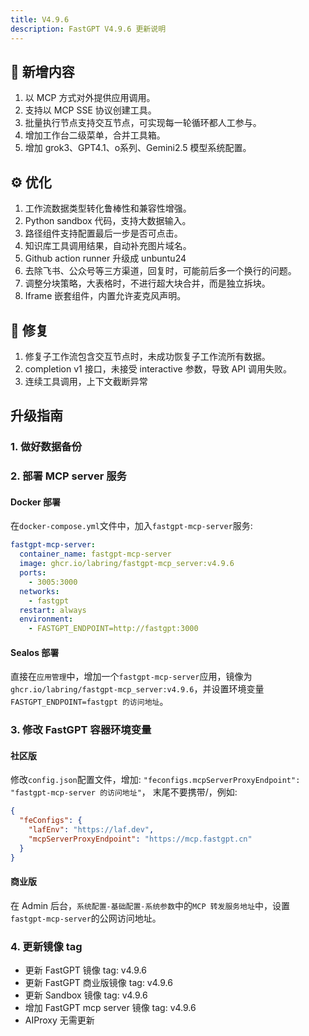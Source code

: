 ```yaml
---
title: V4.9.6
description: FastGPT V4.9.6 更新说明
---
```


## 🚀 新增内容

1. 以 MCP 方式对外提供应用调用。
2. 支持以 MCP SSE 协议创建工具。
3. 批量执行节点支持交互节点，可实现每一轮循环都人工参与。
4. 增加工作台二级菜单，合并工具箱。
5. 增加 grok3、GPT4.1、o系列、Gemini2.5 模型系统配置。

## ⚙️ 优化

1. 工作流数据类型转化鲁棒性和兼容性增强。
2. Python sandbox 代码，支持大数据输入。
3. 路径组件支持配置最后一步是否可点击。
4. 知识库工具调用结果，自动补充图片域名。
5. Github action runner 升级成 unbuntu24
6. 去除飞书、公众号等三方渠道，回复时，可能前后多一个换行的问题。
7. 调整分块策略，大表格时，不进行超大块合并，而是独立拆块。
8. Iframe 嵌套组件，内置允许麦克风声明。

## 🐛 修复

1. 修复子工作流包含交互节点时，未成功恢复子工作流所有数据。
2. completion v1 接口，未接受 interactive 参数，导致 API 调用失败。
3. 连续工具调用，上下文截断异常

## 升级指南

### 1. 做好数据备份

### 2. 部署 MCP server 服务

#### Docker 部署

在`docker-compose.yml`文件中，加入`fastgpt-mcp-server`服务:

```yml
fastgpt-mcp-server:
  container_name: fastgpt-mcp-server
  image: ghcr.io/labring/fastgpt-mcp_server:v4.9.6
  ports:
    - 3005:3000
  networks:
    - fastgpt
  restart: always
  environment:
    - FASTGPT_ENDPOINT=http://fastgpt:3000
```

#### Sealos 部署

直接在`应用管理`中，增加一个`fastgpt-mcp-server`应用，镜像为`ghcr.io/labring/fastgpt-mcp_server:v4.9.6`，并设置环境变量`FASTGPT_ENDPOINT=fastgpt 的访问地址`。

### 3. 修改 FastGPT 容器环境变量

#### 社区版

修改`config.json`配置文件，增加: `"feconfigs.mcpServerProxyEndpoint": "fastgpt-mcp-server 的访问地址"`， 末尾不要携带/，例如:

```json
{
  "feConfigs": {
    "lafEnv": "https://laf.dev",
    "mcpServerProxyEndpoint": "https://mcp.fastgpt.cn"
  }
}
```

#### 商业版

在 Admin 后台，`系统配置-基础配置-系统参数`中的`MCP 转发服务地址`中，设置`fastgpt-mcp-server`的公网访问地址。

### 4. 更新镜像 tag

- 更新 FastGPT 镜像 tag: v4.9.6
- 更新 FastGPT 商业版镜像 tag: v4.9.6
- 更新 Sandbox 镜像 tag: v4.9.6
- 增加 FastGPT mcp server 镜像 tag: v4.9.6
- AIProxy 无需更新
